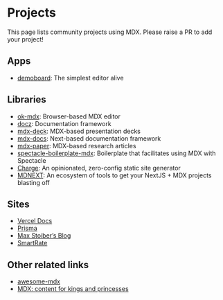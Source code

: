 
# Projects

This page lists community projects using MDX.
Please raise a PR to add your project!

## Apps

*   [demoboard][]: The simplest editor alive

## Libraries

*   [ok-mdx][]: Browser-based MDX editor
*   [docz][]: Documentation framework
*   [mdx-deck][]: MDX-based presentation decks
*   [mdx-docs][]: Next-based documentation framework
*   [mdx-paper][]: MDX-based research articles
*   [spectacle-boilerplate-mdx][]: Boilerplate that facilitates using MDX with
    Spectacle
*   [Charge][]: An opinionated, zero-config static site generator
*   [MDNEXT][]: An ecosystem of tools to get your NextJS + MDX projects blasting
    off

## Sites

*   [Vercel Docs][vercel-docs]
*   [Prisma][]
*   [Max Stoiber’s Blog][mxstbr]
*   [SmartRate][smrtrt]

## Other related links

*   [awesome-mdx][]
*   [MDX: content for kings and princesses][mdx-fairy-tale]

[demoboard]: https://frontarm.com/demoboard

[ok-mdx]: https://github.com/jxnblk/ok-mdx

[mdx-deck]: https://github.com/jxnblk/mdx-deck

[mdx-docs]: https://github.com/jxnblk/mdx-docs

[mdx-paper]: https://github.com/hubgit/mdx-paper

[docz]: https://www.docz.site/

[vercel-docs]: https://github.com/zeit/docs

[prisma]: https://www.prisma.io/docs

[mxstbr]: https://mxstbr.com

[smrtrt]: https://www.smartrate.se

[awesome-mdx]: https://github.com/transitive-bullshit/awesome-mdx

[spectacle-boilerplate-mdx]: https://github.com/FormidableLabs/spectacle-boilerplate-mdx

[charge]: https://charge.js.org

[mdx-fairy-tale]: https://github.com/DeveloperMode/mdx-fairy-tale

[mdnext]: https://github.com/domitriusclark/mdnext
